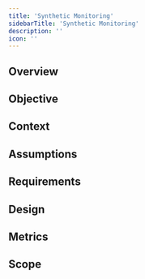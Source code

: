 ```yaml
---
title: 'Synthetic Monitoring'
sidebarTitle: 'Synthetic Monitoring'
description: ''
icon: ''
---
```


## Overview

## Objective

## Context

## Assumptions

## Requirements

## Design

## Metrics

## Scope